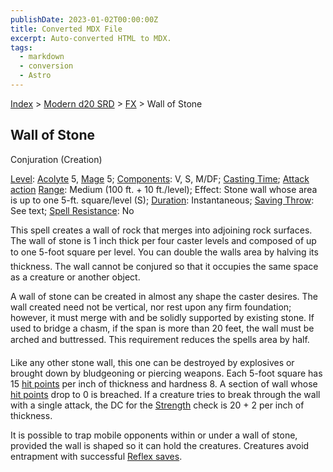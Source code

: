 ```yaml
---
publishDate: 2023-01-02T00:00:00Z
title: Converted MDX File
excerpt: Auto-converted HTML to MDX.
tags:
  - markdown
  - conversion
  - Astro
---
```






[Index](-index) > [Modern d20 SRD](modern-d20-srd-index) > [FX](modern-d20-srd-fx-index) > Wall of Stone




## Wall of Stone


Conjuration (Creation)


[Level](modern-d20-srd-fx-level): [Acolyte](modern-d20-srd-classes-advanced-acolyte) 5, [Mage](modern-d20-srd-classes-advanced-mage) 5; [Components](modern-d20-srd-fx-components): V, S, M/DF; [Casting Time](modern-d20-srd-fx-casting-time); [Attack action](modern-d20-srd-combat-attack-actions) [Range](modern-d20-srd-fx-range): Medium (100 ft. + 10 ft./level); Effect: Stone wall whose area is up to one 5-ft. square/level (S); [Duration](modern-d20-srd-fx-duration):  Instantaneous; [Saving Throw](modern-d20-srd-basics-saving-throws): See text; [Spell Resistance](modern-d20-srd-special-abilities-spell-resistance): No


This spell creates a wall of rock that merges into adjoining rock surfaces.  The wall of stone is 1 inch thick per four caster levels and composed of up to one 5-foot square per level. You can double the walls area by halving its thickness. The wall cannot be conjured so that it occupies the same space as a creature or another object.



A wall of stone can be created in almost any shape the caster desires. The wall created need not be vertical, nor rest upon any firm foundation; however, it must merge with and be solidly supported by existing stone. If used to bridge a chasm, if the span is more than 20 feet, the wall must be arched and buttressed. This requirement reduces the spells area by half.



Like any other stone wall, this one can be destroyed by explosives or brought down by bludgeoning or piercing weapons. Each 5-foot square has 15 [hit
points](modern-d20-srd-combat-hit-points) per inch of thickness and hardness 8. A section of wall whose [hit
points](modern-d20-srd-combat-hit-points) drop to 0 is breached. If a creature tries to break through the wall with a single attack, the DC for the [Strength](modern-d20-srd-basics-ability-scores) check is 20 + 2 per inch of thickness.




It is possible to trap mobile opponents within or under a wall of stone, provided the wall is shaped so it can hold the creatures. Creatures avoid entrapment with successful [Reflex
saves](modern-d20-srd-basics-saving-throws).




